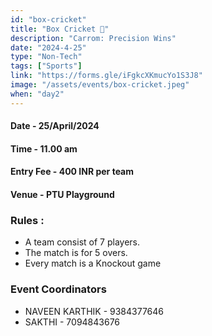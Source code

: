 ```yaml
---
id: "box-cricket"
title: "Box Cricket 🏏"
description: "Carrom: Precision Wins"
date: "2024-4-25"
type: "Non-Tech"
tags: ["Sports"]
link: "https://forms.gle/iFgkcXKmucYo1S3J8"
image: "/assets/events/box-cricket.jpeg"
when: "day2"
---
```


<h4>Date - 25/April/2024</h4>
<h4>Time - 11.00 am</h4>
<h4>Entry Fee - 400 INR per team</h4>
<h4>Venue - PTU Playground</h4>
<h3>Rules :</h3>

- A team consist of 7 players.
- The match is for 5 overs.
- Every match is a Knockout game




<h3>Event Coordinators</h3>

- NAVEEN KARTHIK - 9384377646
- SAKTHI - 7094843676